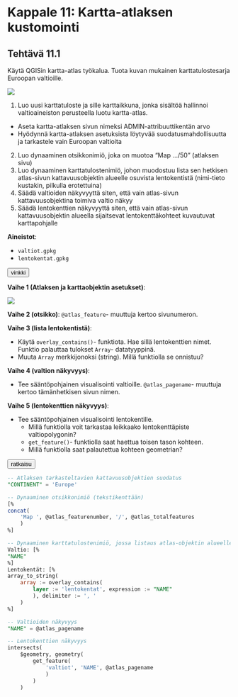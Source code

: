 # Kappale 11: Kartta-atlaksen kustomointi

## Tehtävä 11.1

Käytä QGISin kartta-atlas työkalua. Tuota kuvan mukainen karttatulostesarja Euroopan valtioille.

![](img/kappale_11/image1.png)

1. Luo uusi karttatuloste ja sille karttaikkuna, jonka sisältöä hallinnoi valtioaineiston perusteella luotu kartta-atlas.
  - Aseta kartta-atlaksen sivun nimeksi ADMIN-attribuuttikentän arvo
  - Hyödynnä kartta-atlaksen asetuksista löytyvää suodatusmahdollisuutta ja tarkastele vain Euroopan valtioita
2. Luo dynaaminen otsikkonimiö, joka on muotoa "Map .../50" (atlaksen sivu)
3. Luo dynaaminen karttatulostenimiö, johon muodostuu lista sen hetkisen atlas-sivun kattavuusobjektin alueelle osuvista lentokentistä (nimi-tieto kustakin, pilkulla erotettuina)
4. Säädä valtioiden näkyvyyttä siten, että vain atlas-sivun kattavuusobjektina toimiva valtio näkyy
5. Säädä lentokenttien näkyvyyttä siten, että vain atlas-sivun kattavuusobjektin alueella sijaitsevat lentokenttäkohteet kuvautuvat karttapohjalle

**Aineistot**: 

- ```valtiot.gpkg```
- ```lentokentat.gpkg```

<button onclick="toggleAnswer(this)" class="btn answer_btn">vinkki</button>

::: hidden-box
**Vaihe 1 (Atlaksen ja karttaobjektin asetukset)**:

![](img/kappale_11/image2.gif)

**Vaihe 2 (otsikko)**: ```@atlas_feature```- muuttuja kertoo sivunumeron.

**Vaihe 3 (lista lentokentistä)**:

- Käytä ```overlay_contains()```- funktiota. Hae sillä lentokenttien nimet. Funktio palauttaa tulokset ```Array```- datatyyppinä.
- Muuta ```Array``` merkkijonoksi (string). Millä funktiolla se onnistuu?

**Vaihe 4 (valtion näkyvyys)**:

- Tee sääntöpohjainen visualisointi valtioille. ```@atlas_pagename```- muuttuja kertoo tämänhetkisen sivun nimen.

**Vaihe 5 (lentokenttien näkyvyys)**:

- Tee sääntöpohjainen visualisointi lentokentille.
  - Millä funktiolla voit tarkastaa leikkaako lentokenttäpiste valtiopolygonin?
  - ```get_feature()```- funktiolla saat haettua toisen tason kohteen.
  - Millä funktiolla saat palautettua kohteen geometrian?
:::

<button onclick="toggleAnswer(this)" class="btn answer_btn">ratkaisu</button>

::: hidden-box
::: code-box
``` sql
-- Atlaksen tarkasteltavien kattavuusobjektien suodatus
"CONTINENT" = 'Europe'

-- Dynaaminen otsikkonimiö (tekstikenttään)
[%
concat(
	'Map ', @atlas_featurenumber, '/', @atlas_totalfeatures
	)
%]

-- Dynaaminen karttatulostenimiö, jossa listaus atlas-objektin alueelle kuuluvista lentokentistä (tekstikenttään)
Valtio: [%
"NAME"
%]
Lentokentät: [%
array_to_string(
	array := overlay_contains(
		layer := 'lentokentat', expression := "NAME"
		), delimiter := ', '
	)
%]

-- Valtioiden näkyvyys
"NAME" = @atlas_pagename

-- Lentokenttien näkyvyys
intersects(
	$geometry, geometry(
		get_feature(
			'valtiot', 'NAME', @atlas_pagename
			)
		)
	)

```
:::
:::